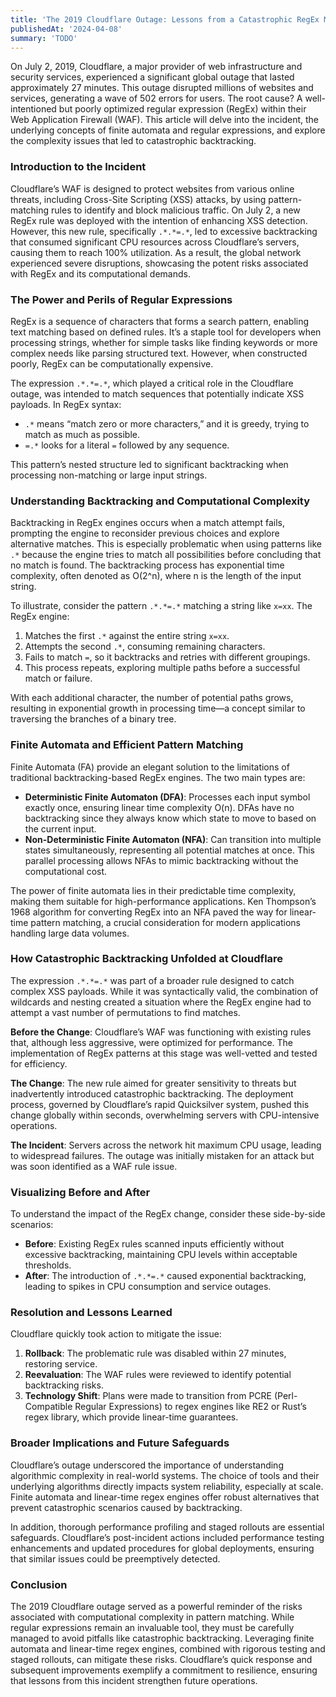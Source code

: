 ```yaml
---
title: 'The 2019 Cloudflare Outage: Lessons from a Catastrophic RegEx Mistake'
publishedAt: '2024-04-08'
summary: 'TODO'
---
```


On July 2, 2019, Cloudflare, a major provider of web infrastructure and security services, experienced a significant global outage that lasted approximately 27 minutes. This outage disrupted millions of websites and services, generating a wave of 502 errors for users. The root cause? A well-intentioned but poorly optimized regular expression (RegEx) within their Web Application Firewall (WAF). This article will delve into the incident, the underlying concepts of finite automata and regular expressions, and explore the complexity issues that led to catastrophic backtracking.

### Introduction to the Incident

Cloudflare’s WAF is designed to protect websites from various online threats, including Cross-Site Scripting (XSS) attacks, by using pattern-matching rules to identify and block malicious traffic. On July 2, a new RegEx rule was deployed with the intention of enhancing XSS detection. However, this new rule, specifically `.*.*=.*`, led to excessive backtracking that consumed significant CPU resources across Cloudflare’s servers, causing them to reach 100% utilization. As a result, the global network experienced severe disruptions, showcasing the potent risks associated with RegEx and its computational demands.

### The Power and Perils of Regular Expressions

RegEx is a sequence of characters that forms a search pattern, enabling text matching based on defined rules. It’s a staple tool for developers when processing strings, whether for simple tasks like finding keywords or more complex needs like parsing structured text. However, when constructed poorly, RegEx can be computationally expensive.

The expression `.*.*=.*`, which played a critical role in the Cloudflare outage, was intended to match sequences that potentially indicate XSS payloads. In RegEx syntax:

- `.*` means “match zero or more characters,” and it is greedy, trying to match as much as possible.  
- `=.*` looks for a literal `=` followed by any sequence.

This pattern’s nested structure led to significant backtracking when processing non-matching or large input strings.

### Understanding Backtracking and Computational Complexity

Backtracking in RegEx engines occurs when a match attempt fails, prompting the engine to reconsider previous choices and explore alternative matches. This is especially problematic when using patterns like `.*` because the engine tries to match all possibilities before concluding that no match is found. The backtracking process has exponential time complexity, often denoted as O(2^n), where n is the length of the input string.

To illustrate, consider the pattern `.*.*=.*` matching a string like `x=xx`. The RegEx engine:

1. Matches the first `.*` against the entire string `x=xx`.  
2. Attempts the second `.*`, consuming remaining characters.  
3. Fails to match `=`, so it backtracks and retries with different groupings.  
4. This process repeats, exploring multiple paths before a successful match or failure.

With each additional character, the number of potential paths grows, resulting in exponential growth in processing time—a concept similar to traversing the branches of a binary tree.

### Finite Automata and Efficient Pattern Matching

Finite Automata (FA) provide an elegant solution to the limitations of traditional backtracking-based RegEx engines. The two main types are:

- **Deterministic Finite Automaton (DFA)**: Processes each input symbol exactly once, ensuring linear time complexity O(n). DFAs have no backtracking since they always know which state to move to based on the current input.  
- **Non-Deterministic Finite Automaton (NFA)**: Can transition into multiple states simultaneously, representing all potential matches at once. This parallel processing allows NFAs to mimic backtracking without the computational cost.

The power of finite automata lies in their predictable time complexity, making them suitable for high-performance applications. Ken Thompson’s 1968 algorithm for converting RegEx into an NFA paved the way for linear-time pattern matching, a crucial consideration for modern applications handling large data volumes.

### How Catastrophic Backtracking Unfolded at Cloudflare

The expression `.*.*=.*` was part of a broader rule designed to catch complex XSS payloads. While it was syntactically valid, the combination of wildcards and nesting created a situation where the RegEx engine had to attempt a vast number of permutations to find matches.

**Before the Change**: Cloudflare’s WAF was functioning with existing rules that, although less aggressive, were optimized for performance. The implementation of RegEx patterns at this stage was well-vetted and tested for efficiency.

**The Change**: The new rule aimed for greater sensitivity to threats but inadvertently introduced catastrophic backtracking. The deployment process, governed by Cloudflare’s rapid Quicksilver system, pushed this change globally within seconds, overwhelming servers with CPU-intensive operations.

**The Incident**: Servers across the network hit maximum CPU usage, leading to widespread failures. The outage was initially mistaken for an attack but was soon identified as a WAF rule issue.

### Visualizing Before and After

To understand the impact of the RegEx change, consider these side-by-side scenarios:

- **Before**: Existing RegEx rules scanned inputs efficiently without excessive backtracking, maintaining CPU levels within acceptable thresholds.  
- **After**: The introduction of `.*.*=.*` caused exponential backtracking, leading to spikes in CPU consumption and service outages.

### Resolution and Lessons Learned

Cloudflare quickly took action to mitigate the issue:

1. **Rollback**: The problematic rule was disabled within 27 minutes, restoring service.  
2. **Reevaluation**: The WAF rules were reviewed to identify potential backtracking risks.  
3. **Technology Shift**: Plans were made to transition from PCRE (Perl-Compatible Regular Expressions) to regex engines like RE2 or Rust’s regex library, which provide linear-time guarantees.

### Broader Implications and Future Safeguards

Cloudflare’s outage underscored the importance of understanding algorithmic complexity in real-world systems. The choice of tools and their underlying algorithms directly impacts system reliability, especially at scale. Finite automata and linear-time regex engines offer robust alternatives that prevent catastrophic scenarios caused by backtracking.

In addition, thorough performance profiling and staged rollouts are essential safeguards. Cloudflare’s post-incident actions included performance testing enhancements and updated procedures for global deployments, ensuring that similar issues could be preemptively detected.

### Conclusion

The 2019 Cloudflare outage served as a powerful reminder of the risks associated with computational complexity in pattern matching. While regular expressions remain an invaluable tool, they must be carefully managed to avoid pitfalls like catastrophic backtracking. Leveraging finite automata and linear-time regex engines, combined with rigorous testing and staged rollouts, can mitigate these risks. Cloudflare’s quick response and subsequent improvements exemplify a commitment to resilience, ensuring that lessons from this incident strengthen future operations.